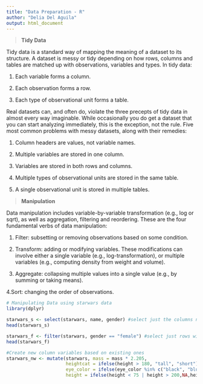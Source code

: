 ---
title: "Data Preparation - R"
author: "Delia Del Aguila"
output: html_document
---

> **Tidy Data**

Tidy data is a standard way of mapping the meaning of a dataset to its structure. A dataset is messy or tidy depending on how rows, columns and tables are matched up with observations, variables and types. 
In tidy data:

1. Each variable forms a column.

2. Each observation forms a row.

3. Each type of observational unit forms a table.

Real datasets can, and often do, violate the three precepts of tidy data in almost every way imaginable. While occasionally you do get a dataset that you can start analyzing immediately, this is the exception, not the rule. Five most common problems with messy datasets, along with their remedies:

1. Column headers are values, not variable names.
 
2. Multiple variables are stored in one column.
 
3. Variables are stored in both rows and columns.
 
4. Multiple types of observational units are stored in the same table.
 
5. A single observational unit is stored in multiple tables.

> **Manipulation** 

Data manipulation includes variable-by-variable transformation (e.g., log or sqrt), as well as aggregation, filtering and reordering. These are the four fundamental verbs of data manipulation:

1. Filter: subsetting or removing observations based on some condition.

2. Transform: adding or modifying variables. These modifications can involve either a single variable (e.g., log-transformation), or multiple variables (e.g., computing density from weight and volume).

3. Aggregate: collapsing multiple values into a single value (e.g., by summing or taking means).

4.Sort: changing the order of observations.


```{r setup}
# Manipulating Data using starwars data
library(dplyr)

starwars_s <- select(starwars, name, gender) #select just the columns name and gender from starwars data
head(starwars_s)

starwars_f <- filter(starwars, gender == "female") #select just rows with female as gender value
head(starwars_f)

#Create new column variables based on existing ones
starwars_nw <- mutate(starwars, mass = mass * 2.205, 
                      heightcat = ifelse(height > 180, "tall", "short"),
                      eye_color = ifelse(eye_color %in% c("black", "blue", "brown"),eye_color,"other"),
                      height = ifelse(height < 75 | height > 200,NA,height))




```


